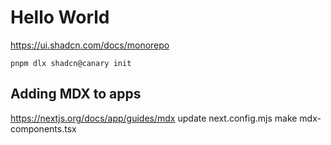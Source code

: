 # Hello World
https://ui.shadcn.com/docs/monorepo

```
pnpm dlx shadcn@canary init
```

## Adding MDX to apps
https://nextjs.org/docs/app/guides/mdx
update next.config.mjs
make mdx-components.tsx